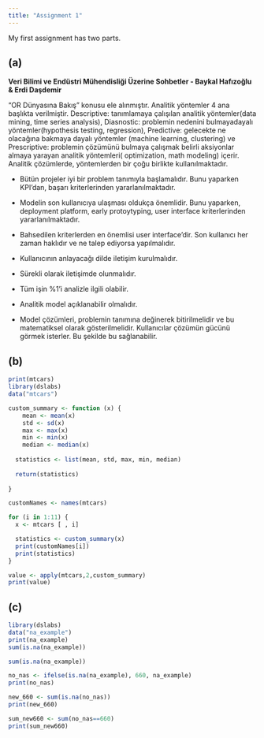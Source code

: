 ```yaml
---
title: "Assignment 1"
---
```



My first assignment has two parts.

## (a)

**Veri Bilimi ve Endüstri Mühendisliği Üzerine Sohbetler - Baykal Hafızoğlu & Erdi Daşdemir**

“OR Dünyasına Bakış” konusu ele alınmıştır. Analitik yöntemler 4 ana başlıkta verilmiştir. Descriptive: tanımlamaya çalışılan analitik yöntemler(data mining, time series analysis), Diasnostic: problemin nedenini bulmayadayalı yöntemler(hypothesis testing, regression), Predictive: gelecekte ne olacağına bakmaya dayalı yöntemler (machine learning, clustering) ve Prescriptive: problemin çözümünü bulmaya çalışmak belirli aksiyonlar almaya yarayan analitik yöntemleri( optimization, math modeling) içerir. Analitik çözümlerde, yöntemlerden bir çoğu birlikte kullanılmaktadır.

-   Bütün projeler iyi bir problem tanımıyla başlamalıdır. Bunu yaparken KPI’dan, başarı kriterlerinden yararlanılmaktadır.

-   Modelin son kullanıcıya ulaşması oldukça önemlidir. Bunu yaparken, deployment platform, early protoytyping, user interface kriterlerinden yararlanılmaktadır.

-   Bahsedilen kriterlerden en önemlisi user interface’dir. Son kullanıcı her zaman haklıdır ve ne talep ediyorsa yapılmalıdır.

-   Kullanıcının anlayacağı dilde iletişim kurulmalıdır.

-   Sürekli olarak iletişimde olunmalıdır.

-   Tüm işin %1’i analizle ilgili olabilir.

-   Analitik model açıklanabilir olmalıdır.

-   Model çözümleri, problemin tanımına değinerek bitirilmelidir ve bu matematiksel olarak gösterilmelidir. Kullanıcılar çözümün gücünü görmek isterler. Bu şekilde bu sağlanabilir.

## (b)

```r
print(mtcars)
library(dslabs)
data("mtcars")

custom_summary <- function (x) {
    mean <- mean(x)
    std <- sd(x)
    max <- max(x)
    min <- min(x)
    median <- median(x)
    
  statistics <- list(mean, std, max, min, median)
  
  return(statistics)
  
}


```

```r
customNames <- names(mtcars)

for (i in 1:11) {
  x <- mtcars [ , i]

  statistics <- custom_summary(x)
  print(customNames[i])
  print(statistics)
}


```

```r

value <- apply(mtcars,2,custom_summary)
print(value)
```

## (c)

```r
library(dslabs)
data("na_example")
print(na_example)
sum(is.na(na_example)) 

```

```r
sum(is.na(na_example)) 
```

```r
no_nas <- ifelse(is.na(na_example), 660, na_example) 
print(no_nas)
```

```r
new_660 <- sum(is.na(no_nas))
print(new_660)

```

```r
sum_new660 <- sum(no_nas==660)
print(sum_new660)

```
